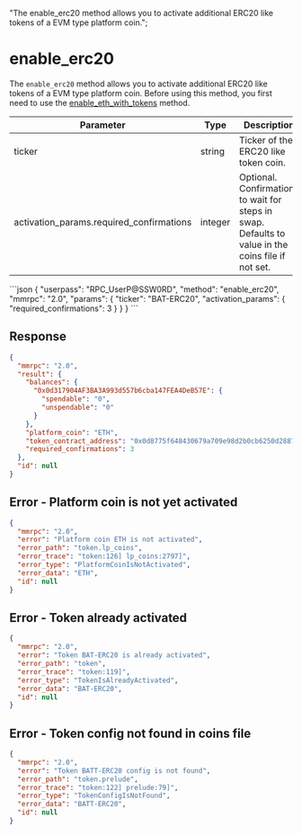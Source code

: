   "The enable_erc20 method allows you to activate additional ERC20 like tokens of a EVM type platform coin.";

# enable\_erc20

The `enable_erc20` method allows you to activate additional ERC20 like tokens of a EVM type platform coin. Before using this method, you first need to use the [enable\_eth\_with\_tokens](/komodo-defi-framework/api/v20/coin_activation/enable_eth_with_tokens/) method.

| Parameter                                  | Type    | Description                                                                                        |
| ------------------------------------------ | ------- | -------------------------------------------------------------------------------------------------- |
| ticker                                     | string  | Ticker of the ERC20 like token coin.                                                               |
| activation\_params.required\_confirmations | integer | Optional. Confirmations to wait for steps in swap. Defaults to value in the coins file if not set. |

<CodeGroup title="" tag="POST" label="enable_erc20" mm2MethodDecorate="true">
  ```json
  {
    "userpass": "RPC_UserP@SSW0RD",
    "method": "enable_erc20",
    "mmrpc": "2.0",
    "params": {
      "ticker": "BAT-ERC20",
      "activation_params": {
        "required_confirmations": 3
      }
    }
  }
  ```
</CodeGroup>

## Response

```json
{
  "mmrpc": "2.0",
  "result": {
    "balances": {
      "0x0d317904AF3BA3A993d557b6cba147FEA4DeB57E": {
        "spendable": "0",
        "unspendable": "0"
      }
    },
    "platform_coin": "ETH",
    "token_contract_address": "0x0d8775f648430679a709e98d2b0cb6250d2887ef",
    "required_confirmations": 3
  },
  "id": null
}
```

## Error - Platform coin is not yet activated

```json
{
  "mmrpc": "2.0",
  "error": "Platform coin ETH is not activated",
  "error_path": "token.lp_coins",
  "error_trace": "token:126] lp_coins:2797]",
  "error_type": "PlatformCoinIsNotActivated",
  "error_data": "ETH",
  "id": null
}
```

## Error - Token already activated

```json
{
  "mmrpc": "2.0",
  "error": "Token BAT-ERC20 is already activated",
  "error_path": "token",
  "error_trace": "token:119]",
  "error_type": "TokenIsAlreadyActivated",
  "error_data": "BAT-ERC20",
  "id": null
}
```

## Error - Token config not found in coins file

```json
{
  "mmrpc": "2.0",
  "error": "Token BATT-ERC20 config is not found",
  "error_path": "token.prelude",
  "error_trace": "token:122] prelude:79]",
  "error_type": "TokenConfigIsNotFound",
  "error_data": "BATT-ERC20",
  "id": null
}
```
